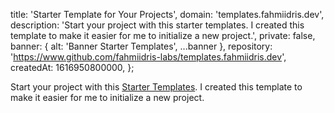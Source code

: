 
  title: 'Starter Template for Your Projects',
  domain: 'templates.fahmiidris.dev',
  description:
    'Start your project with this starter templates. I created this template to make it easier for me to initialize a new project.',
  private: false,
  banner: { alt: 'Banner Starter Templates', ...banner },
  repository: 'https://www.github.com/fahmiidris-labs/templates.fahmiidris.dev',
  createdAt: 1616950800000,
};

Start your project with this [Starter Templates](https://templates.fahmiidris.dev). I created this template to make it easier for me to initialize a new project.
